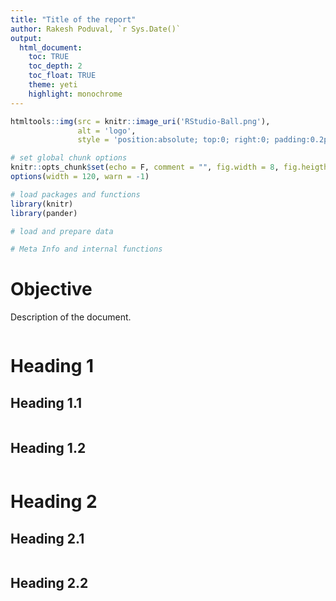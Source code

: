 ```yaml
---
title: "Title of the report"
author: Rakesh Poduval, `r Sys.Date()`
output:
  html_document: 
    toc: TRUE
    toc_depth: 2
    toc_float: TRUE
    theme: yeti
    highlight: monochrome
---
```


```r
htmltools::img(src = knitr::image_uri('RStudio-Ball.png'), 
               alt = 'logo', 
               style = 'position:absolute; top:0; right:0; padding:0.2px;')
```

```r
# set global chunk options
knitr::opts_chunk$set(echo = F, comment = "", fig.width = 8, fig.heigth = 8)
options(width = 120, warn = -1)

# load packages and functions
library(knitr)
library(pander)

# load and prepare data

# Meta Info and internal functions

```

# Objective
Description of the document.

```r

```

# Heading 1

## Heading 1.1
```r

```

## Heading 1.2
```r

```

# Heading 2

## Heading 2.1 
```r

```

## Heading 2.2
```r

```